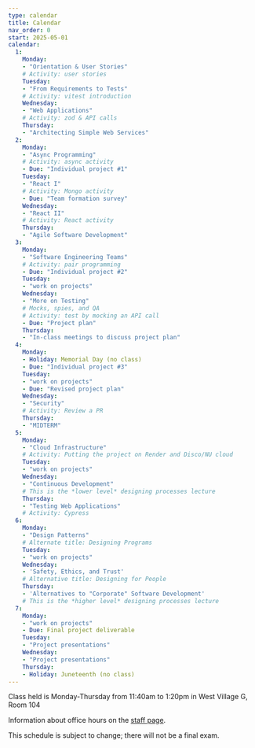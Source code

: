 ```yaml
---
type: calendar
title: Calendar
nav_order: 0
start: 2025-05-01
calendar:
  1:
    Monday:
    - "Orientation & User Stories"
    # Activity: user stories
    Tuesday: 
    - "From Requirements to Tests"
    # Activity: vitest introduction
    Wednesday: 
    - "Web Applications"
    # Activity: zod & API calls
    Thursday:
    - "Architecting Simple Web Services"
  2:
    Monday:
    - "Async Programming"
    # Activity: async activity
    - Due: "Individual project #1"
    Tuesday:
    - "React I"
    # Activity: Mongo activity
    - Due: "Team formation survey"
    Wednesday:
    - "React II"
    # Activity: React activity
    Thursday:
    - "Agile Software Development"
  3:
    Monday:
    - "Software Engineering Teams"
    # Activity: pair programming
    - Due: "Individual project #2"
    Tuesday:
    - "work on projects"
    Wednesday:
    - "More on Testing"
    # Mocks, spies, and QA
    # Activity: test by mocking an API call
    - Due: "Project plan"
    Thursday:
    - "In-class meetings to discuss project plan"    
  4:
    Monday:
    - Holiday: Memorial Day (no class)
    - Due: "Individual project #3"
    Tuesday:
    - "work on projects"
    - Due: "Revised project plan"
    Wednesday:
    - "Security"
    # Activity: Review a PR
    Thursday:
    - "MIDTERM"
  5:
    Monday:
    - "Cloud Infrastructure"
    # Activity: Putting the project on Render and Disco/NU cloud
    Tuesday:
    - "work on projects"
    Wednesday:
    - "Continuous Development"
    # This is the *lower level* designing processes lecture
    Thursday:
    - "Testing Web Applications"
    # Activity: Cypress
  6:
    Monday:
    - "Design Patterns"
    # Alternate title: Designing Programs
    Tuesday:
    - "work on projects"
    Wednesday:
    - 'Safety, Ethics, and Trust'
    # Alternative title: Designing for People
    Thursday:
    - 'Alternatives to "Corporate" Software Development'
    # This is the *higher level* designing processes lecture
  7:
    Monday:
    - "work on projects"
    - Due: Final project deliverable
    Tuesday:
    - "Project presentations"
    Wednesday:
    - "Project presentations"
    Thursday:
    - Holiday: Juneteenth (no class)
---
```


Class held is Monday-Thursday from 11:40am to 1:20pm in West Village G, Room 104

Information about office hours on the [staff page](staff).

This schedule is subject to change; there will not be a final exam.